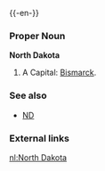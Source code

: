 {{wikipedia}}
{{-en-}}

===Proper Noun===
'''North Dakota'''
#A {{USstate}}  Capital: [[Bismarck]].

===See also===
*[[ND]]
===External links===
{{pedialite}}

[[nl:North Dakota]]
